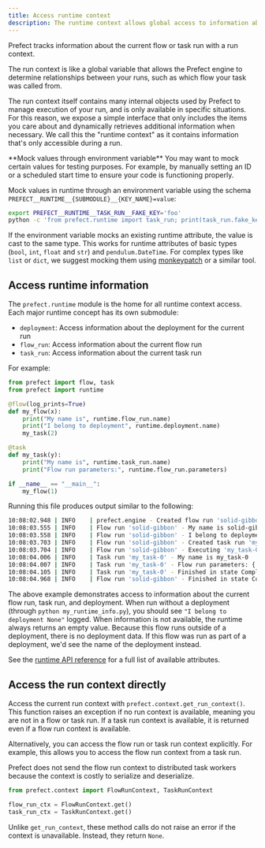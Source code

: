 ```yaml
---
title: Access runtime context
description: The runtime context allows global access to information about the current run.
---
```


Prefect tracks information about the current flow or task run with a run context.

The run context is like a global variable that allows the Prefect engine to determine relationships 
between your runs, such as which flow your task was called from.

The run context itself contains many internal objects used by Prefect to manage execution of 
your run, and is only available in specific situations. For this reason, we expose a simple interface 
that only includes the items you care about and dynamically retrieves additional information when necessary. 
We call this the "runtime context" as it contains information that's only accessible during a run.

<Tip>
**Mock values through environment variable**
You may want to mock certain values for testing purposes. For example, by manually setting an ID or 
a scheduled start time to ensure your code is functioning properly.

Mock values in runtime through an environment variable using the schema 
`PREFECT__RUNTIME__{SUBMODULE}__{KEY_NAME}=value`:

```bash
export PREFECT__RUNTIME__TASK_RUN__FAKE_KEY='foo'
python -c 'from prefect.runtime import task_run; print(task_run.fake_key)' # "foo"
```

If the environment variable mocks an existing runtime attribute, the value is cast to the same type. 
This works for runtime attributes of basic types (`bool`, `int`, `float` and `str`) and `pendulum.DateTime`. 
For complex types like `list` or `dict`, we suggest mocking them using 
[monkeypatch](https://docs.pytest.org/en/latest/how-to/monkeypatch.html) or a similar tool.
</Tip>

## Access runtime information

The `prefect.runtime` module is the home for all runtime context access. Each major runtime concept 
has its own submodule:

- `deployment`: Access information about the deployment for the current run
- `flow_run`: Access information about the current flow run
- `task_run`: Access information about the current task run

For example:

```python my_runtime_info.py
from prefect import flow, task
from prefect import runtime

@flow(log_prints=True)
def my_flow(x):
    print("My name is", runtime.flow_run.name)
    print("I belong to deployment", runtime.deployment.name)
    my_task(2)

@task
def my_task(y):
    print("My name is", runtime.task_run.name)
    print("Flow run parameters:", runtime.flow_run.parameters)

if __name__ == "__main__":
    my_flow(1)
```

Running this file produces output similar to the following:

```bash
10:08:02.948 | INFO    | prefect.engine - Created flow run 'solid-gibbon' for flow 'my-flow'
10:08:03.555 | INFO    | Flow run 'solid-gibbon' - My name is solid-gibbon
10:08:03.558 | INFO    | Flow run 'solid-gibbon' - I belong to deployment None
10:08:03.703 | INFO    | Flow run 'solid-gibbon' - Created task run 'my_task-0' for task 'my_task'
10:08:03.704 | INFO    | Flow run 'solid-gibbon' - Executing 'my_task-0' immediately...
10:08:04.006 | INFO    | Task run 'my_task-0' - My name is my_task-0
10:08:04.007 | INFO    | Task run 'my_task-0' - Flow run parameters: {'x': 1}
10:08:04.105 | INFO    | Task run 'my_task-0' - Finished in state Completed()
10:08:04.968 | INFO    | Flow run 'solid-gibbon' - Finished in state Completed('All states completed.')
```

The above example demonstrates access to information about the current flow run, task run, and deployment.
When run without a deployment (through `python my_runtime_info.py`), you should see `"I belong to deployment None"` logged.
When information is not available, the runtime always returns an empty value.
Because this flow runs outside of a deployment, there is no deployment data.
If this flow was run as part of a deployment, we'd see the name of the deployment instead.

See the [runtime API reference](https://prefect-python-sdk-docs.netlify.app/prefect/runtime/flow_run/) for a full list of available attributes.

## Access the run context directly

Access the current run context with `prefect.context.get_run_context()`.
This function raises an exception if no run context is available, meaning you are not in a flow or task run.
If a task run context is available, it is returned even if a flow run context is available.

Alternatively, you can access the flow run or task run context explicitly.
For example, this allows you to access the flow run context from a task run.

Prefect does not send the flow run context to distributed task workers because the context is 
costly to serialize and deserialize.

```python
from prefect.context import FlowRunContext, TaskRunContext

flow_run_ctx = FlowRunContext.get()
task_run_ctx = TaskRunContext.get()
```

Unlike `get_run_context`, these method calls do not raise an error if the context is unavailable. 
Instead, they return `None`.
